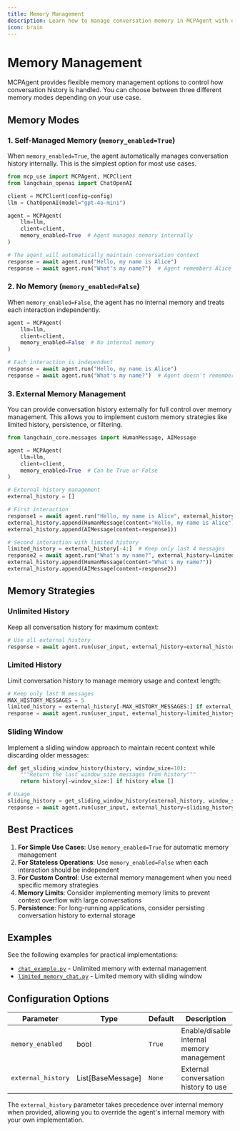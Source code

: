```yaml
---
title: Memory Management
description: Learn how to manage conversation memory in MCPAgent with different memory modes
icon: brain
---
```


# Memory Management

MCPAgent provides flexible memory management options to control how conversation history is handled. You can choose between three different memory modes depending on your use case.

## Memory Modes

### 1. Self-Managed Memory (`memory_enabled=True`)

When `memory_enabled=True`, the agent automatically manages conversation history internally. This is the simplest option for most use cases.

```python
from mcp_use import MCPAgent, MCPClient
from langchain_openai import ChatOpenAI

client = MCPClient(config=config)
llm = ChatOpenAI(model="gpt-4o-mini")

agent = MCPAgent(
    llm=llm,
    client=client,
    memory_enabled=True  # Agent manages memory internally
)

# The agent will automatically maintain conversation context
response = await agent.run("Hello, my name is Alice")
response = await agent.run("What's my name?")  # Agent remembers Alice
```

### 2. No Memory (`memory_enabled=False`)

When `memory_enabled=False`, the agent has no internal memory and treats each interaction independently.

```python
agent = MCPAgent(
    llm=llm,
    client=client,
    memory_enabled=False  # No internal memory
)

# Each interaction is independent
response = await agent.run("Hello, my name is Alice")
response = await agent.run("What's my name?")  # Agent doesn't remember Alice
```

### 3. External Memory Management

You can provide conversation history externally for full control over memory management. This allows you to implement custom memory strategies like limited history, persistence, or filtering.

```python
from langchain_core.messages import HumanMessage, AIMessage

agent = MCPAgent(
    llm=llm,
    client=client,
    memory_enabled=True  # Can be True or False
)

# External history management
external_history = []

# First interaction
response1 = await agent.run("Hello, my name is Alice", external_history=external_history)
external_history.append(HumanMessage(content="Hello, my name is Alice"))
external_history.append(AIMessage(content=response1))

# Second interaction with limited history
limited_history = external_history[-4:]  # Keep only last 4 messages
response2 = await agent.run("What's my name?", external_history=limited_history)
external_history.append(HumanMessage(content="What's my name?"))
external_history.append(AIMessage(content=response2))
```

## Memory Strategies

### Unlimited History

Keep all conversation history for maximum context:

```python
# Use all external history
response = await agent.run(user_input, external_history=external_history)
```

### Limited History

Limit conversation history to manage memory usage and context length:

```python
# Keep only last N messages
MAX_HISTORY_MESSAGES = 5
limited_history = external_history[-MAX_HISTORY_MESSAGES:] if external_history else []
response = await agent.run(user_input, external_history=limited_history)
```

### Sliding Window

Implement a sliding window approach to maintain recent context while discarding older messages:

```python
def get_sliding_window_history(history, window_size=10):
    """Return the last window_size messages from history"""
    return history[-window_size:] if history else []

# Usage
sliding_history = get_sliding_window_history(external_history, window_size=10)
response = await agent.run(user_input, external_history=sliding_history)
```

## Best Practices

1. **For Simple Use Cases**: Use `memory_enabled=True` for automatic memory management
2. **For Stateless Operations**: Use `memory_enabled=False` when each interaction should be independent
3. **For Custom Control**: Use external memory management when you need specific memory strategies
4. **Memory Limits**: Consider implementing memory limits to prevent context overflow with large conversations
5. **Persistence**: For long-running applications, consider persisting conversation history to external storage

## Examples

See the following examples for practical implementations:

- [`chat_example.py`](https://github.com/mcp-use/mcp-use/tree/main/examples/chat_example.py) - Unlimited memory with external management
- [`limited_memory_chat.py`](https://github.com/mcp-use/mcp-use/tree/main/examples/limited_memory_chat.py) - Limited memory with sliding window

## Configuration Options

| Parameter | Type | Default | Description |
|-----------|------|---------|-------------|
| `memory_enabled` | bool | `True` | Enable/disable internal memory management |
| `external_history` | List[BaseMessage] | `None` | External conversation history to use |

The `external_history` parameter takes precedence over internal memory when provided, allowing you to override the agent's internal memory with your own implementation.
